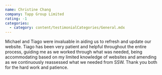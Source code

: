 ```yaml
---
name: Christine Chang
company: Tapp Group Limited
rating: -1
categories:
  - category: content/testimonialCategories/General.mdx
---
```


Michael and Tiago were invaluable in aiding us to refresh and update our website. Tiago has been very patient and helpful throughout the entire process, guiding me as we worked through what was needed, being accommodating based on my limited knowledge of websites and amending as we continuously reassessed what we needed from SSW. Thank you both for the hard work and patience.

